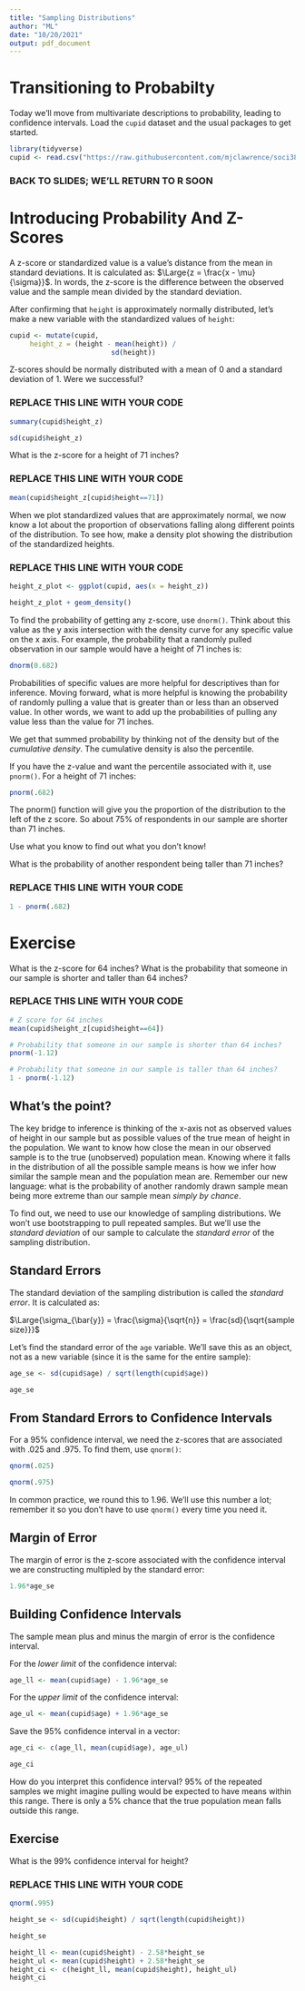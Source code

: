 ```yaml
---
title: "Sampling Distributions"
author: "ML"
date: "10/20/2021"
output: pdf_document
---
```



# Transitioning to Probabilty

Today we'll move from multivariate descriptions to probability, leading to confidence intervals. Load the `cupid` dataset and the usual packages to get started.

```r
library(tidyverse)
cupid <- read.csv("https://raw.githubusercontent.com/mjclawrence/soci385_f21/main/data/cupid.csv")
```


### BACK TO SLIDES; WE'LL RETURN TO R SOON ###


# Introducing Probability And Z-Scores

A z-score or standardized value is a value's distance from the mean in standard deviations. It is calculated as: $\Large{z = \frac{x - \mu}{\sigma}}$. In words, the z-score is the difference between the observed value and the sample mean divided by the standard deviation.

After confirming that `height` is approximately normally distributed, let's make a new variable with the standardized values of `height`:


```r
cupid <- mutate(cupid,
     height_z = (height - mean(height)) /
                         sd(height))
```

Z-scores should be normally distributed with a mean of 0 and a standard deviation of 1. Were we successful?

### REPLACE THIS LINE WITH YOUR CODE


```r
summary(cupid$height_z)

sd(cupid$height_z)
```

What is the z-score for a height of 71 inches?

### REPLACE THIS LINE WITH YOUR CODE

```r
mean(cupid$height_z[cupid$height==71])
```


When we plot standardized values that are approximately normal, we now know a lot about the proportion of observations falling along different points of the distribution. To see how, make a density plot showing the distribution of the standardized heights.

### REPLACE THIS LINE WITH YOUR CODE

```r
height_z_plot <- ggplot(cupid, aes(x = height_z))

height_z_plot + geom_density()
```

To find the probability of getting any z-score, use `dnorm()`. Think about this value as the y axis intersection with the density curve for any specific value on the x axis. For example, the probability that a randomly pulled observation in our sample would have a height of 71 inches is:

```r
dnorm(0.682)
```

Probabilities of specific values are more helpful for descriptives than for inference. Moving forward, what is more helpful is knowing the probability of randomly pulling a value that is greater than or less than an observed value.  In other words, we want to add up the probabilities of pulling any value less than the value for 71 inches.

We get that summed probability by thinking not of the density but of the *cumulative density*. The cumulative density is also the percentile.

If you have the z-value and want the percentile associated with it, use `pnorm()`. For a height of 71 inches:

```r
pnorm(.682)
```

The pnorm() function will give you the proportion of the distribution to the left of the z score. So about 75% of respondents in our sample are shorter than 71 inches.

Use what you know to find out what you don't know!

What is the probability of another respondent being taller than 71 inches?

### REPLACE THIS LINE WITH YOUR CODE

```r
1 - pnorm(.682)
```


# Exercise

What is the z-score for 64 inches? What is the probability that someone in our sample is shorter and taller than 64 inches?

### REPLACE THIS LINE WITH YOUR CODE


```r
# Z score for 64 inches
mean(cupid$height_z[cupid$height==64])
```

```r
# Probability that someone in our sample is shorter than 64 inches?
pnorm(-1.12)
```

```r
# Probability that someone in our sample is taller than 64 inches?
1 - pnorm(-1.12)
```

## What's the point?

The key bridge to inference is thinking of the x-axis not as observed values of height in our sample but as possible values of the true mean of height in the population. We want to know how close the mean in our observed sample is to the true (unobserved) population mean. Knowing where it falls in the distribution of all the possible sample means is how we infer how similar the sample mean and the population mean are.
Remember our new language: what is the probability of another randomly drawn sample mean being more extreme than our sample mean *simply by chance*.

To find out, we need to use our knowledge of sampling distributions. We won't use bootstrapping to pull repeated samples. But we'll use the *standard deviation* of our sample to calculate the *standard error* of the sampling distribution.


## Standard Errors

The standard deviation of the sampling distribution is called the *standard error*. It is calculated as:

$\Large{\sigma_{\bar{y}} = \frac{\sigma}{\sqrt{n}} = \frac{sd}{\sqrt{sample size}}}$


Let's find the standard error of the `age` variable. We'll save this as an object, not as a new variable (since it is the same for the entire sample):

```r
age_se <- sd(cupid$age) / sqrt(length(cupid$age))

age_se
```


## From Standard Errors to Confidence Intervals

For a 95% confidence interval, we need the z-scores that are associated with .025 and .975. To find them, use `qnorm()`:

```r
qnorm(.025)

qnorm(.975)
```

In common practice, we round this to 1.96. We'll use this number a lot; remember it so you don't have to use `qnorm()` every time you need it.


## Margin of Error

The margin of error is the z-score associated with the confidence interval we are constructing multipled by the standard error:

```r
1.96*age_se
```


## Building Confidence Intervals

The sample mean plus and minus the margin of error is the confidence interval.

For the *lower limit* of the confidence interval:

```r
age_ll <- mean(cupid$age) - 1.96*age_se
```

For the *upper limit* of the confidence interval:

```r
age_ul <- mean(cupid$age) + 1.96*age_se
```

Save the 95% confidence interval in a vector:

```r
age_ci <- c(age_ll, mean(cupid$age), age_ul)

age_ci
```

How do you interpret this confidence interval? 95% of the repeated samples we might imagine pulling would be expected to have means within this range. There is only a 5% chance that the true population mean falls outside this range.


## Exercise

What is the 99% confidence interval for height?

### REPLACE THIS LINE WITH YOUR CODE

```r
qnorm(.995)
```


```r
height_se <- sd(cupid$height) / sqrt(length(cupid$height))

height_se
```

```r
height_ll <- mean(cupid$height) - 2.58*height_se
height_ul <- mean(cupid$height) + 2.58*height_se
height_ci <- c(height_ll, mean(cupid$height), height_ul)
height_ci
```
